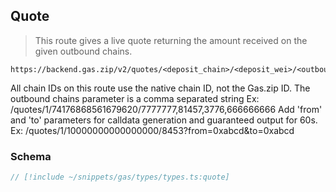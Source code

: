 
## Quote

> This route gives a live quote returning the amount received on the given outbound chains.

```
https://backend.gas.zip/v2/quotes/<deposit_chain>/<deposit_wei>/<outbound_chains>
```

<Callout type="warning" className="note">
  All chain IDs on this route use the native chain ID, not the Gas.zip ID.
</Callout>

<Callout type="info" className="info">
  The outbound chains parameter is a comma separated string
Ex: /quotes/1/74176868561679620/7777777,81457,3776,666666666
</Callout>

<Callout type="info" className="info">
Add 'from' and 'to' parameters for calldata generation and guaranteed output for 60s.
Ex: /quotes/1/10000000000000000/8453?from=0xabcd&to=0xabcd
</Callout>

### Schema

```ts
// [!include ~/snippets/gas/types/types.ts:quote]
```
